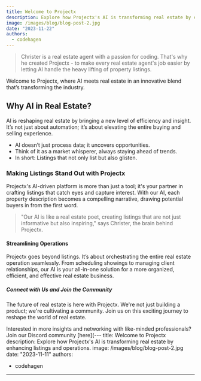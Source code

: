 ```yaml
---
title: Welcome to Projectx
description: Explore how Projectx's AI is transforming real estate by enhancing listings and operations.
image: /images/blog/blog-post-2.jpg
date: "2023-11-22"
authors:
  - codehagen
---
```


> Christer is a real estate agent with a passion for coding. That's why he
> created Projectx - to make every real estate agent's job easier by letting AI
> handle the heavy lifting of property listings.

Welcome to Projectx, where AI meets real estate in an innovative blend that’s transforming the industry.

## Why AI in Real Estate?

AI is reshaping real estate by bringing a new level of efficiency and insight. It’s not just about automation; it’s about elevating the entire buying and selling experience.

- AI doesn’t just process data; it uncovers opportunities.
- Think of it as a market whisperer, always staying ahead of trends.
- In short: Listings that not only list but also glisten.

### Making Listings Stand Out with Projectx

Projectx's AI-driven platform is more than just a tool; it's your partner in crafting listings that catch eyes and capture interest. With our AI, each property description becomes a compelling narrative, drawing potential buyers in from the first word.

> "Our AI is like a real estate poet, creating listings that are not just informative but also inspiring," says Christer, the brain behind Projectx.

#### Streamlining Operations

Projectx goes beyond listings. It’s about orchestrating the entire real estate operation seamlessly. From scheduling showings to managing client relationships, our AI is your all-in-one solution for a more organized, efficient, and effective real estate business.

##### Connect with Us and Join the Community

The future of real estate is here with Projectx. We're not just building a product; we're cultivating a community. Join us on this exciting journey to reshape the world of real estate.

Interested in more insights and networking with like-minded professionals? Join our Discord community [here](---
title: Welcome to Projectx
description: Explore how Projectx's AI is transforming real estate by enhancing listings and operations.
image: /images/blog/blog-post-2.jpg
date: "2023-11-11"
authors:

- codehagen

---
